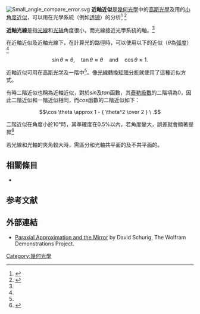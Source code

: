 [[File:Small_angle_compare_error.svg|thumb]]
'''近軸近似'''是[[幾何光學|幾何光學]]中的[[高斯光學|高斯光學]]及{{le|光線追蹤 (物理)|Ray tracing (physics)|光線追蹤}}用的[[小角度近似|小角度近似]]，可以用在光學系統（例如[[透镜|透镜]]）的分析<ref name="Greivenkamp">{{Cite book | isbn = 0-8194-5294-7 | title = Field Guide to Geometrical Optics | last1 = Greivenkamp | first1 = John E. | year = 2004 | publisher = SPIE | series = SPIE Field Guides | volume = 1  | pages = 19–20  }}</ref>
<ref>{{cite web
 | last=Weisstein
 | first=Eric W.
 | title=Paraxial Approximation
 | url=http://scienceworld.wolfram.com/physics/ParaxialApproximation.html
 | work=ScienceWorld
 | publisher=[[Wolfram_Research|Wolfram Research]]
 | accessdate=15 January 2014
 | year=2007
 | archive-date=2021-09-10
 | archive-url=https://web.archive.org/web/20210910104312/https://scienceworld.wolfram.com/physics/ParaxialApproximation.html
 | dead-url=no
 }}</ref>

'''近軸光線'''是指[[光線|光線]]和[[光轴_(光学)|光轴]]角度很小，而光線接近光學系統的軸。<ref name=Greivenkamp/>

在近軸近似及近軸光線下，在計算光的路徑時，可以使用以下的近似（''θ''為[[弧度|弧度]]）<ref name=Greivenkamp/>

:<math>
\sin \theta \approx \theta,\quad
\tan \theta \approx \theta
\quad \text{and}\quad\cos \theta \approx 1.</math>

近軸近似可用在[[高斯光学|高斯光学]]及一階{{le|光線追蹤 (物理)|Ray tracing (physics)|光線追蹤}}中<ref name=Greivenkamp/>。像[[光線轉換矩陣分析|光線轉換矩陣分析]]就使用了這種近似方式。

有時二階近似也稱為近軸近似，對於<math>sin</math>及<math>tan</math>函數，其[[泰勒級數|泰勒級數]]的二階項為0，因此二階近似和一階近似相同，而<math>cos</math>函數的二階近似如下：

:<math> \cos \theta \approx 1 - { \theta^2 \over 2 } \ .</math>

二階近似在角度小於10°時，其準確度在0.5%以內，若角度變大，誤差就會顯著提昇<ref>
{{cite web
 | title=Paraxial approximation error plot
 | url=http://www.wolframalpha.com/input/?i=Plot%5B{%28x+Deg+-+Sin%5Bx+Deg%5D%29%2FSin%5Bx+Deg%5D%2C+%28Tan%5Bx+Deg%5D+-+x+Deg%29%2FTan%5Bx+Deg%5D%2C+%281+-+Cos%5Bx+Deg%5D%29%2FCos%5Bx+Deg%5D}%2C+{x%2C+0%2C+15}%5D
 | work=[[Wolfram_Alpha|Wolfram Alpha]]
 | publisher=[[Wolfram_Research|Wolfram Research]]
 | accessdate=26 August 2014}}</ref> 
<!-- This plots the error plot of the paraxial approximation, i.e. the 3 curves for small angles: Plot[{(x Deg - Sin[x Deg])/Sin[x Deg], (Tan[x Deg] - x Deg)/Tan[x Deg], (1 - Cos[x Deg])/Cos[x Deg]}, {x, 0, 15}] -->

若光線和光軸的夾角較大時，需區分和光軸共平面的{{le|子午光线|meridional ray}}及不共平面的{{le|弧矢光线|sagittal ray}}。

==相關條目==
*{{le|高频近似|High frequency approximation}}

== 参考文献 ==
{{Reflist|30em}}

==外部連結==
* [http://demonstrations.wolfram.com/ParaxialApproximationAndTheMirror/ Paraxial Approximation and the Mirror] {{Wayback|url=http://demonstrations.wolfram.com/ParaxialApproximationAndTheMirror/ |date=20210507034921 }} by David Schurig, The Wolfram Demonstrations Project.

[[Category:幾何光學|Category:幾何光學]]